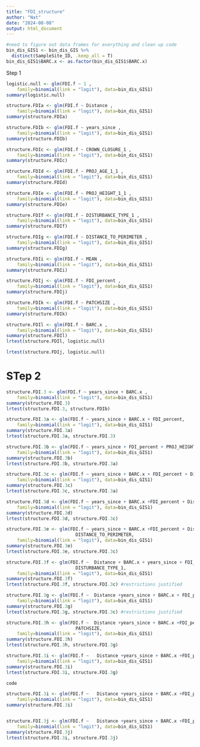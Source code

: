 ```yaml
---
title: "FDI_structure"
author: "Nat"
date: "2024-08-08"
output: html_document
---
```


```r
#need to figure out data frames for everything and clean up code
bin_dis_GIS1 <- bin_dis_GIS %>%
  distinct(SampleSite_ID, .keep_all = T)
bin_dis_GIS1$BARC.x <- as.factor(bin_dis_GIS1$BARC.x)

```


Step 1
```r

logistic.null <- glm(FDI.f ~ 1 ,
    family=binomial(link = "logit"), data=bin_dis_GIS1)
summary(logistic.null)

structure.FDIa <- glm(FDI.f ~ Distance ,
    family=binomial(link = "logit"), data=bin_dis_GIS1)
summary(structure.FDIa) 

structure.FDIb <- glm(FDI.f ~ years_since ,
    family=binomial(link = "logit"), data=bin_dis_GIS1)
summary(structure.FDIb)

structure.FDIc <- glm(FDI.f ~ CROWN_CLOSURE_1 ,
    family=binomial(link = "logit"), data=bin_dis_GIS1)
summary(structure.FDIc) 

structure.FDId <- glm(FDI.f ~ PROJ_AGE_1_1 ,
    family=binomial(link = "logit"), data=bin_dis_GIS1)
summary(structure.FDId) 

structure.FDIe <- glm(FDI.f ~ PROJ_HEIGHT_1_1 ,
    family=binomial(link = "logit"), data=bin_dis_GIS1)
summary(structure.FDIe) 

structure.FDIf <- glm(FDI.f ~ DISTURBANCE_TYPE_1 ,
    family=binomial(link = "logit"), data=bin_dis_GIS1)
summary(structure.FDIf) 

structure.FDIg <- glm(FDI.f ~ DISTANCE_TO_PERIMETER ,
    family=binomial(link = "logit"), data=bin_dis_GIS1)
summary(structure.FDIg) 

structure.FDIi <- glm(FDI.f ~ MEAN ,
    family=binomial(link = "logit"), data=bin_dis_GIS1)
summary(structure.FDIi)

structure.FDIj <- glm(FDI.f ~ FDI_percent ,
    family=binomial(link = "logit"), data=bin_dis_GIS1)
summary(structure.FDIj)

structure.FDIk <- glm(FDI.f ~ PATCHSIZE ,
    family=binomial(link = "logit"), data=bin_dis_GIS1)
summary(structure.FDIk)

structure.FDIl <- glm(FDI.f ~ BARC.x ,
    family=binomial(link = "logit"), data=bin_dis_GIS1)
summary(structure.FDIl)
lrtest(structure.FDIl, logistic.null)

lrtest(structure.FDIj, logistic.null)

```


# STep 2
```r
structure.FDI.3 <- glm(FDI.f ~ years_since + BARC.x ,
    family=binomial(link = "logit"), data=bin_dis_GIS1)
summary(structure.FDI.3)
lrtest(structure.FDI.3, structure.FDIb)

structure.FDI.3a <- glm(FDI.f ~ years_since + BARC.x + FDI_percent,
    family=binomial(link = "logit"), data=bin_dis_GIS1)
summary(structure.FDI.3a)
lrtest(structure.FDI.3a, structure.FDI.3)

structure.FDI.3b <- glm(FDI.f ~ years_since + FDI_percent + PROJ_HEIGHT_1_1,
    family=binomial(link = "logit"), data=bin_dis_GIS1)
summary(structure.FDI.3b)
lrtest(structure.FDI.3b, structure.FDI.3a)

structure.FDI.3c <- glm(FDI.f ~ years_since + BARC.x + FDI_percent + Distance,
    family=binomial(link = "logit"), data=bin_dis_GIS1)
summary(structure.FDI.3c)
lrtest(structure.FDI.3c, structure.FDI.3a)

structure.FDI.3d <- glm(FDI.f ~ years_since + BARC.x +FDI_percent + Distance + PROJ_AGE_1_1,
    family=binomial(link = "logit"), data=bin_dis_GIS1)
summary(structure.FDI.3d)
lrtest(structure.FDI.3d, structure.FDI.3c)

structure.FDI.3e <- glm(FDI.f ~ years_since + BARC.x +FDI_percent + Distance +
                          DISTANCE_TO_PERIMETER,
    family=binomial(link = "logit"), data=bin_dis_GIS1)
summary(structure.FDI.3e)
lrtest(structure.FDI.3e, structure.FDI.3c) 

structure.FDI.3f <- glm(FDI.f ~  Distance + BARC.x + years_since + FDI_percent +
                          DISTURBANCE_TYPE_1,
    family=binomial(link = "logit"), data=bin_dis_GIS1)
summary(structure.FDI.3f)
lrtest(structure.FDI.3f, structure.FDI.3c) #restrictions justified

structure.FDI.3g <- glm(FDI.f ~  Distance +years_since + BARC.x + FDI_percent,
    family=binomial(link = "logit"), data=bin_dis_GIS1)
summary(structure.FDI.3g)
lrtest(structure.FDI.3g, structure.FDI.3c) #restrictions justified

structure.FDI.3h <- glm(FDI.f ~  Distance +years_since + BARC.x +FDI_percent +
                          PATCHSIZE,
    family=binomial(link = "logit"), data=bin_dis_GIS1)
summary(structure.FDI.3h)
lrtest(structure.FDI.3h, structure.FDI.3g)

structure.FDI.3i <- glm(FDI.f ~   Distance +years_since + BARC.x +FDI_percent  + CROWN_CLOSURE_1,
    family=binomial(link = "logit"), data=bin_dis_GIS1)
summary(structure.FDI.3i)
lrtest(structure.FDI.3i, structure.FDI.3g)

code
```

```r
structure.FDI.3i <- glm(FDI.f ~   Distance +years_since + BARC.x +FDI_percent ,
    family=binomial(link = "logit"), data=bin_dis_GIS1)
summary(structure.FDI.3i)


structure.FDI.3j <- glm(FDI.f ~   Distance +years_since + BARC.x +FDI_percent +FDI_percent*years_since ,
    family=binomial(link = "logit"), data=bin_dis_GIS1)
summary(structure.FDI.3j)
lrtest(structure.FDI.3i, structure.FDI.3j)
```

